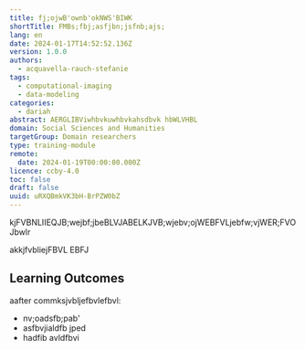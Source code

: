 ```yaml
---
title: fj;ojwB'ownb'okNWS'BIWK
shortTitle: FMBs;fbj;asfjbn;jsfnb;ajs;
lang: en
date: 2024-01-17T14:52:52.136Z
version: 1.0.0
authors:
  - acquavella-rauch-stefanie
tags:
  - computational-imaging
  - data-modeling
categories:
  - dariah
abstract: AERGLIBViwhbvkuwhbvkahsdbvk hbWLVHBL
domain: Social Sciences and Humanities
targetGroup: Domain researchers
type: training-module
remote:
  date: 2024-01-19T00:00:00.000Z
licence: ccby-4.0
toc: false
draft: false
uuid: uRXQBmkVK3bH-BrPZW0bZ
---
```

k﻿jFVBNLIIEQJB;wejbf;jbeBLVJABELKJVB;wjebv;ojWEBFVLjebfw;vjWER;FVOJbwlr

a﻿kkjfvbliejFBVL EBFJ

## L﻿earning Outcomes

a﻿after commksjvbljefbvlefbvl:

- n﻿v;oadsfb;pab'
- a﻿sfbvjialdfb jped
- h﻿adfib avldfbvi

<ExternalResource title="Interested in learning more?" subtitle="Check out vnlakjebvlijabef; jb;E" url="https://campus.dariah.eu/curricula/page/1" />